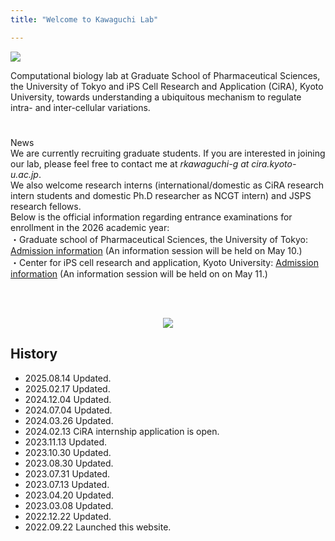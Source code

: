 ```yaml
---
title: "Welcome to Kawaguchi Lab"

---
```



<p>

![](figures/general_figures/lab_intro_en.png)
</p>

Computational biology lab at Graduate School of Pharmaceutical Sciences, the University of Tokyo and iPS Cell Research and Application (CiRA), Kyoto University, towards understanding a ubiquitous mechanism to regulate intra- and inter-cellular variations.

# {.row}

<div class="card">
  <div class="card-header">News</div>
  <div class="card-body">
  We are currently recruiting graduate students. If you are interested in joining our lab, please feel free to contact me at *rkawaguchi-g at cira.kyoto-u.ac.jp*. </br>
  We also welcome research interns (international/domestic as CiRA research intern students and domestic Ph.D researcher as NCGT intern) and JSPS research fellows.</br>
  Below is the official information regarding entrance examinations for enrollment in the 2026 academic year:</br>
  ・Graduate school of Pharmaceutical Sciences, the University of Tokyo: <a href="https://israr.f.u-tokyo.ac.jp/en/admission/examination.html">Admission information</a> (An information session will be held on May 10.)</br>
  ・Center for iPS cell research and application, Kyoto University: <a href="https://www.cira.kyoto-u.ac.jp/e/education/graduate.html">Admission information</a> (An information session will be held on on May 11.) </div>


</div>
</div>


<br/>
<br/>

<center>
 ![](https://dl.dropboxusercontent.com/scl/fi/7kjo1w3ev4x22jpalfqpr/occupied.jpg?rlkey=gql0fw8qj5ui423t9pdkjb403&st=q8eo7cw0&dl=0)
</center>

## History {.col-md-9}
- 2025.08.14 Updated.
- 2025.02.17 Updated.
- 2024.12.04 Updated.
- 2024.07.04 Updated.
- 2024.03.26 Updated.
- 2024.02.13 CiRA internship application is open.
- 2023.11.13 Updated.
- 2023.10.30 Updated.
- 2023.08.30 Updated.
- 2023.07.31 Updated.
- 2023.07.13 Updated.
- 2023.04.20 Updated.
- 2023.03.08 Updated.
- 2022.12.22 Updated.
- 2022.09.22 Launched this website.


